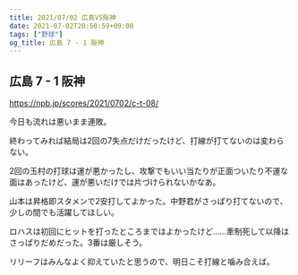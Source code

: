 ```yaml
---
title: 2021/07/02 広島VS阪神
date: 2021-07-02T20:50:59+09:00
tags: ["野球"]
og_title: 広島 7 - 1 阪神
---
```


## 広島 7 - 1 阪神

https://npb.jp/scores/2021/0702/c-t-08/


今日も流れは悪いまま連敗。

終わってみれば結局は2回の7失点だけだったけど、打線が打てないのは変わらない。

2回の玉村の打球は運が悪かったし、攻撃でもいい当たりが正面ついたり不運な面はあったけど、運が悪いだけでは片づけられないかなあ。

山本は昇格即スタメンで2安打してよかった。中野君がさっぱり打てないので、少しの間でも活躍してほしい。

ロハスは初回にヒットを打ったところまではよかったけど……牽制死して以降はさっぱりだめだった。3番は厳しそう。

リリーフはみんなよく抑えていたと思うので、明日こそ打線と噛み合えば。